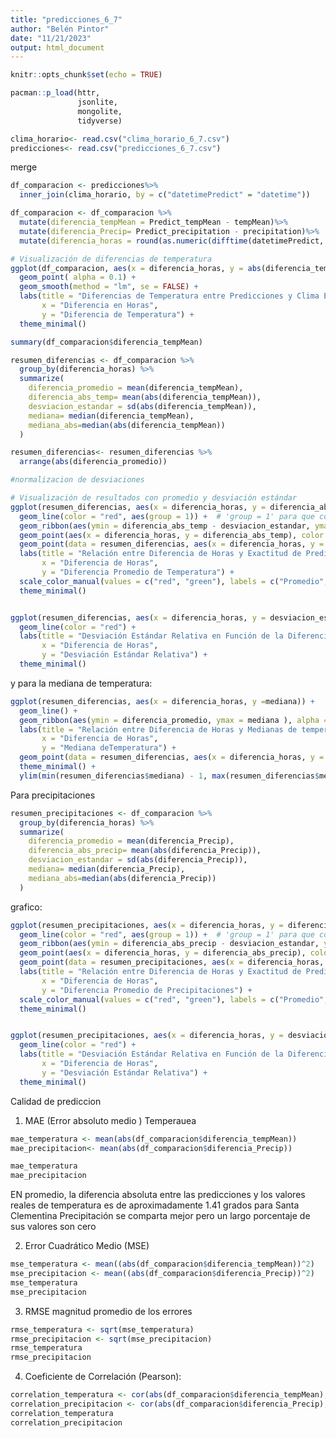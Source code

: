```yaml
---
title: "predicciones_6_7"
author: "Belén Pintor"
date: "11/21/2023"
output: html_document
---
```


```r
knitr::opts_chunk$set(echo = TRUE)
```

```r
pacman::p_load(httr,
               jsonlite, 
               mongolite, 
               tidyverse)
```


```r
clima_horario<- read.csv("clima_horario_6_7.csv")
predicciones<- read.csv("predicciones_6_7.csv")
```


merge

```r
df_comparacion <- predicciones%>%
  inner_join(clima_horario, by = c("datetimePredict" = "datetime"))
```


```r
df_comparacion <- df_comparacion %>%
  mutate(diferencia_tempMean = Predict_tempMean - tempMean)%>%
  mutate(diferencia_Precip= Predict_precipitation - precipitation)%>%
  mutate(diferencia_horas = round(as.numeric(difftime(datetimePredict, datetime, units = "hours")), 0))

```


```r
# Visualización de diferencias de temperatura
ggplot(df_comparacion, aes(x = diferencia_horas, y = abs(diferencia_tempMean))) +
  geom_point( alpha = 0.1) +
  geom_smooth(method = "lm", se = FALSE) +
  labs(title = "Diferencias de Temperatura entre Predicciones y Clima Efectivo",
       x = "Diferencia en Horas",
       y = "Diferencia de Temperatura") +
  theme_minimal()

```
```r
summary(df_comparacion$diferencia_tempMean)

```



```r
resumen_diferencias <- df_comparacion %>%
  group_by(diferencia_horas) %>%
  summarize(
    diferencia_promedio = mean(diferencia_tempMean),
    diferencia_abs_temp= mean(abs(diferencia_tempMean)),
    desviacion_estandar = sd(abs(diferencia_tempMean)),
    mediana= median(diferencia_tempMean),
    mediana_abs=median(abs(diferencia_tempMean))
  )

resumen_diferencias<- resumen_diferencias %>%
  arrange(abs(diferencia_promedio))

#normalizacion de desviaciones


```

```r
# Visualización de resultados con promedio y desviación estándar
ggplot(resumen_diferencias, aes(x = diferencia_horas, y = diferencia_abs_temp)) +
  geom_line(color = "red", aes(group = 1)) +  # 'group = 1' para que conecte todos los puntos en una línea continua
  geom_ribbon(aes(ymin = diferencia_abs_temp - desviacion_estandar, ymax = diferencia_abs_temp + desviacion_estandar), alpha = 0.1, fill = "red") +
  geom_point(aes(x = diferencia_horas, y = diferencia_abs_temp), color = "red", show.legend = TRUE) +
  geom_point(data = resumen_diferencias, aes(x = diferencia_horas, y = mediana_abs), color = "green", show.legend = TRUE) +
  labs(title = "Relación entre Diferencia de Horas y Exactitud de Predicciones",
       x = "Diferencia de Horas",
       y = "Diferencia Promedio de Temperatura") +
  scale_color_manual(values = c("red", "green"), labels = c("Promedio", "Mediana")) +  # Leyenda de colores
  theme_minimal()


ggplot(resumen_diferencias, aes(x = diferencia_horas, y = desviacion_estandar / diferencia_abs_temp)) +
  geom_line(color = "red") +
  labs(title = "Desviación Estándar Relativa en Función de la Diferencia de Horas (Valores Absolutos)",
       x = "Diferencia de Horas",
       y = "Desviación Estándar Relativa") +
  theme_minimal()
```
y para la mediana de temperatura:
```r
ggplot(resumen_diferencias, aes(x = diferencia_horas, y =mediana)) +
  geom_line() +
  geom_ribbon(aes(ymin = diferencia_promedio, ymax = mediana ), alpha = 0.2) +
  labs(title = "Relación entre Diferencia de Horas y Medianas de temperatura",
       x = "Diferencia de Horas",
       y = "Mediana deTemperatura") +
  geom_point(data = resumen_diferencias, aes(x = diferencia_horas, y = mediana), color = "green") +
  theme_minimal() +
  ylim(min(resumen_diferencias$mediana) - 1, max(resumen_diferencias$mediana) + 1)


```

Para precipitaciones

```r
resumen_precipitaciones <- df_comparacion %>%
  group_by(diferencia_horas) %>%
  summarize(
    diferencia_promedio = mean(diferencia_Precip),
    diferencia_abs_precip= mean(abs(diferencia_Precip)),
    desviacion_estandar = sd(abs(diferencia_Precip)),
    mediana= median(diferencia_Precip),
    mediana_abs=median(abs(diferencia_Precip))
  )
```


grafico:

```r
ggplot(resumen_precipitaciones, aes(x = diferencia_horas, y = diferencia_abs_precip)) +
  geom_line(color = "red", aes(group = 1)) +  # 'group = 1' para que conecte todos los puntos en una línea continua
  geom_ribbon(aes(ymin = diferencia_abs_precip - desviacion_estandar, ymax = diferencia_abs_precip + desviacion_estandar), alpha = 0.1, fill = "red") +
  geom_point(aes(x = diferencia_horas, y = diferencia_abs_precip), color = "red", show.legend = TRUE) +
  geom_point(data = resumen_precipitaciones, aes(x = diferencia_horas, y = mediana_abs), color = "green", show.legend = TRUE) +
  labs(title = "Relación entre Diferencia de Horas y Exactitud de Predicciones",
       x = "Diferencia de Horas",
       y = "Diferencia Promedio de Precipitaciones") +
  scale_color_manual(values = c("red", "green"), labels = c("Promedio", "Mediana")) +  # Leyenda de colores
  theme_minimal()


ggplot(resumen_precipitaciones, aes(x = diferencia_horas, y = desviacion_estandar / diferencia_abs_precip)) +
  geom_line(color = "red") +
  labs(title = "Desviación Estándar Relativa en Función de la Diferencia de Horas (Valores Absolutos)",
       x = "Diferencia de Horas",
       y = "Desviación Estándar Relativa") +
  theme_minimal()
```


Calidad de prediccion 

1. MAE (Error absoluto medio )
Temperauea 
```r
mae_temperatura <- mean(abs(df_comparacion$diferencia_tempMean))
mae_precipitacion<- mean(abs(df_comparacion$diferencia_Precip))

mae_temperatura
mae_precipitacion
```
EN promedio, la diferencia absoluta entre las predicciones y los valores reales de temperatura es de aproximadamente 1.41 grados para Santa Clementina
Precipitación se comparta mejor pero un largo porcentaje de sus valores son cero


2. Error Cuadrático Medio (MSE)

```r
mse_temperatura <- mean((abs(df_comparacion$diferencia_tempMean))^2)
mse_precipitacion <- mean((abs(df_comparacion$diferencia_Precip))^2)
mse_temperatura 
mse_precipitacion
```

3. RMSE
magnitud promedio de los errores
```r
rmse_temperatura <- sqrt(mse_temperatura)
rmse_precipitacion <- sqrt(mse_precipitacion)
rmse_temperatura
rmse_precipitacion
```
4. Coeficiente de Correlación (Pearson):

```r
correlation_temperatura <- cor(abs(df_comparacion$diferencia_tempMean), df_comparacion$diferencia_horas)
correlation_precipitacion <- cor(abs(df_comparacion$diferencia_Precip), df_comparacion$diferencia_horas)
correlation_temperatura
correlation_precipitacion


```

